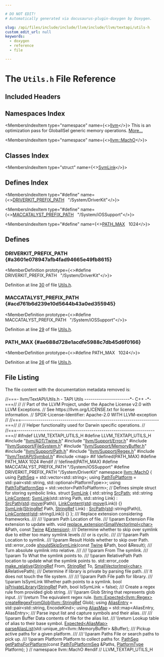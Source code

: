 ```yaml
---

# DO NOT EDIT!
# Automatically generated via docusaurus-plugin-doxygen by Doxygen.

slug: /api/files/include/include/llvm/include/llvm/textapi/utils-h
custom_edit_url: null
keywords:
  - doxygen
  - reference
  - file

---
```





# The `Utils.h` File Reference

<DoxygenPage pluginConfig={pluginConfig}>



## Included Headers

<IncludesList>
<IncludesListItem
  filePath="llvm/ADT/Twine.h"
  permalink="/docs/api/files/include/include/llvm/include/llvm/adt/twine-h"
  isLocal="true" />
<IncludesListItem
  filePath="llvm/Support/Error.h"
  permalink="/docs/api/files/include/include/llvm/include/llvm/support/error-h"
  isLocal="true" />
<IncludesListItem
  filePath="llvm/Support/FileSystem.h"
  permalink="/docs/api/files/include/include/llvm/include/llvm/support/filesystem-h"
  isLocal="true" />
<IncludesListItem
  filePath="llvm/Support/MemoryBuffer.h"
  permalink="/docs/api/files/include/include/llvm/include/llvm/support/memorybuffer-h"
  isLocal="true" />
<IncludesListItem
  filePath="llvm/Support/Path.h"
  permalink="/docs/api/files/include/include/llvm/include/llvm/support/path-h"
  isLocal="true" />
<IncludesListItem
  filePath="llvm/Support/Regex.h"
  permalink="/docs/api/files/include/include/llvm/include/llvm/support/regex-h"
  isLocal="true" />
<IncludesListItem
  filePath="llvm/TextAPI/Symbol.h"
  permalink="/docs/api/files/include/include/llvm/include/llvm/textapi/symbol-h"
  isLocal="true" />
<IncludesListItem
  filePath="map"
  permalink=""
  isLocal="false" />
</IncludesList>

## Namespaces Index

<MembersIndex>

<MembersIndexItem
  type="namespace"
  name={<><a href="/docs/api/namespaces/llvm">llvm</a></>}>
This is an optimization pass for GlobalISel generic memory operations. <a href="/docs/api/namespaces/llvm/#details">More...</a>
</MembersIndexItem>

<MembersIndexItem
  type="namespace"
  name={<><a href="/docs/api/namespaces/llvm/macho">llvm::MachO</a></>}>
</MembersIndexItem>

</MembersIndex>

## Classes Index

<MembersIndex>

<MembersIndexItem
  type="struct"
  name={<><a href="/docs/api/structs/llvm/macho/symlink">SymLink</a></>}>
</MembersIndexItem>

</MembersIndex>

## Defines Index

<MembersIndex>

<MembersIndexItem
  type="#define"
  name={<><a href="#a3601e078947afb4fad94665e49fb8615">DRIVERKIT&#95;PREFIX&#95;PATH</a>&nbsp;&nbsp;&nbsp;&quot;/System/DriverKit&quot;</>}>
</MembersIndexItem>

<MembersIndexItem
  type="#define"
  name={<><a href="#acd761b6d239e10d5644b43a0ed355945">MACCATALYST&#95;PREFIX&#95;PATH</a>&nbsp;&nbsp;&nbsp;&quot;/System/iOSSupport&quot;</>}>
</MembersIndexItem>

<MembersIndexItem
  type="#define"
  name={<><a href="#ae688d728e1acdfe5988c7db45d6f0166">PATH&#95;MAX</a>&nbsp;&nbsp;&nbsp;1024</>}>
</MembersIndexItem>

</MembersIndex>


<SectionDefinition>

## Defines

### DRIVERKIT&#95;PREFIX&#95;PATH {#a3601e078947afb4fad94665e49fb8615}

<MemberDefinition
  prototype={<>#define DRIVERKIT&#95;PREFIX&#95;PATH&nbsp;&nbsp;&nbsp;&quot;/System/DriverKit&quot;</>}>

Definition at line <a href="#l00030">30</a> of file <a href="/docs/api/files/include/include/llvm/include/llvm/textapi/utils-h">Utils.h</a>.
</MemberDefinition>

### MACCATALYST&#95;PREFIX&#95;PATH {#acd761b6d239e10d5644b43a0ed355945}

<MemberDefinition
  prototype={<>#define MACCATALYST&#95;PREFIX&#95;PATH&nbsp;&nbsp;&nbsp;&quot;/System/iOSSupport&quot;</>}>

Definition at line <a href="#l00029">29</a> of file <a href="/docs/api/files/include/include/llvm/include/llvm/textapi/utils-h">Utils.h</a>.
</MemberDefinition>

### PATH&#95;MAX {#ae688d728e1acdfe5988c7db45d6f0166}

<MemberDefinition
  prototype={<>#define PATH&#95;MAX&nbsp;&nbsp;&nbsp;1024</>}>

Definition at line <a href="#l00026">26</a> of file <a href="/docs/api/files/include/include/llvm/include/llvm/textapi/utils-h">Utils.h</a>.
</MemberDefinition>

</SectionDefinition>

## File Listing

The file content with the documentation metadata removed is:

<ProgramListing>

<Link id="l00001" /><CodeLine lineNumber="1"><Highlight kind="comment">//===- llvm/TextAPI/Utils.h - TAPI Utils -----------------------&#42;- C++ -&#42;-===//</Highlight><Highlight kind="normal"></Highlight></CodeLine>
<Link id="l00002" /><CodeLine lineNumber="2"><Highlight kind="normal"></Highlight><Highlight kind="comment">//</Highlight><Highlight kind="normal"></Highlight></CodeLine>
<Link id="l00003" /><CodeLine lineNumber="3"><Highlight kind="normal"></Highlight><Highlight kind="comment">// Part of the LLVM Project, under the Apache License v2.0 with LLVM Exceptions.</Highlight><Highlight kind="normal"></Highlight></CodeLine>
<Link id="l00004" /><CodeLine lineNumber="4"><Highlight kind="normal"></Highlight><Highlight kind="comment">// See https://llvm.org/LICENSE.txt for license information.</Highlight><Highlight kind="normal"></Highlight></CodeLine>
<Link id="l00005" /><CodeLine lineNumber="5"><Highlight kind="normal"></Highlight><Highlight kind="comment">// SPDX-License-Identifier: Apache-2.0 WITH LLVM-exception</Highlight><Highlight kind="normal"></Highlight></CodeLine>
<Link id="l00006" /><CodeLine lineNumber="6"><Highlight kind="normal"></Highlight><Highlight kind="comment">//</Highlight><Highlight kind="normal"></Highlight></CodeLine>
<Link id="l00007" /><CodeLine lineNumber="7"><Highlight kind="normal"></Highlight><Highlight kind="comment">//===----------------------------------------------------------------------===//</Highlight><Highlight kind="normal"></Highlight></CodeLine>
<Link id="l00008" /><CodeLine lineNumber="8"><Highlight kind="normal"></Highlight><Highlight kind="comment">//</Highlight><Highlight kind="normal"></Highlight></CodeLine>
<Link id="l00009" /><CodeLine lineNumber="9"><Highlight kind="normal"></Highlight><Highlight kind="comment">// Helper functionality used for Darwin specific operations.</Highlight><Highlight kind="normal"></Highlight></CodeLine>
<Link id="l00010" /><CodeLine lineNumber="10"><Highlight kind="normal"></Highlight><Highlight kind="comment">//</Highlight><Highlight kind="normal"></Highlight></CodeLine>
<Link id="l00011" /><CodeLine lineNumber="11"><Highlight kind="normal"></Highlight><Highlight kind="comment">//===----------------------------------------------------------------------===//</Highlight><Highlight kind="normal"></Highlight></CodeLine>
<Link id="l00012" /><CodeLine lineNumber="12"><Highlight kind="normal"></Highlight></CodeLine>
<Link id="l00013" /><CodeLine lineNumber="13"><Highlight kind="normal"></Highlight><Highlight kind="preprocessor">#ifndef LLVM&#95;TEXTAPI&#95;UTILS&#95;H</Highlight><Highlight kind="normal"></Highlight></CodeLine>
<Link id="l00014" /><CodeLine lineNumber="14"><Highlight kind="normal"></Highlight><Highlight kind="preprocessor">#define LLVM&#95;TEXTAPI&#95;UTILS&#95;H</Highlight><Highlight kind="normal"></Highlight></CodeLine>
<Link id="l00015" /><CodeLine lineNumber="15"><Highlight kind="normal"></Highlight></CodeLine>
<Link id="l00016" /><CodeLine lineNumber="16"><Highlight kind="normal"></Highlight><Highlight kind="preprocessor">#include &quot;<a href="/docs/api/files/include/include/llvm/include/llvm/adt/twine-h">llvm/ADT/Twine.h</a>&quot;</Highlight><Highlight kind="normal"></Highlight></CodeLine>
<Link id="l00017" /><CodeLine lineNumber="17"><Highlight kind="normal"></Highlight><Highlight kind="preprocessor">#include &quot;<a href="/docs/api/files/include/include/llvm/include/llvm/support/error-h">llvm/Support/Error.h</a>&quot;</Highlight><Highlight kind="normal"></Highlight></CodeLine>
<Link id="l00018" /><CodeLine lineNumber="18"><Highlight kind="normal"></Highlight><Highlight kind="preprocessor">#include &quot;<a href="/docs/api/files/include/include/llvm/include/llvm/support/filesystem-h">llvm/Support/FileSystem.h</a>&quot;</Highlight><Highlight kind="normal"></Highlight></CodeLine>
<Link id="l00019" /><CodeLine lineNumber="19"><Highlight kind="normal"></Highlight><Highlight kind="preprocessor">#include &quot;<a href="/docs/api/files/include/include/llvm/include/llvm/support/memorybuffer-h">llvm/Support/MemoryBuffer.h</a>&quot;</Highlight><Highlight kind="normal"></Highlight></CodeLine>
<Link id="l00020" /><CodeLine lineNumber="20"><Highlight kind="normal"></Highlight><Highlight kind="preprocessor">#include &quot;<a href="/docs/api/files/include/include/llvm/include/llvm/support/path-h">llvm/Support/Path.h</a>&quot;</Highlight><Highlight kind="normal"></Highlight></CodeLine>
<Link id="l00021" /><CodeLine lineNumber="21"><Highlight kind="normal"></Highlight><Highlight kind="preprocessor">#include &quot;<a href="/docs/api/files/include/include/llvm/include/llvm/support/regex-h">llvm/Support/Regex.h</a>&quot;</Highlight><Highlight kind="normal"></Highlight></CodeLine>
<Link id="l00022" /><CodeLine lineNumber="22"><Highlight kind="normal"></Highlight><Highlight kind="preprocessor">#include &quot;<a href="/docs/api/files/include/include/llvm/include/llvm/textapi/symbol-h">llvm/TextAPI/Symbol.h</a>&quot;</Highlight><Highlight kind="normal"></Highlight></CodeLine>
<Link id="l00023" /><CodeLine lineNumber="23"><Highlight kind="normal"></Highlight><Highlight kind="preprocessor">#include &lt;map&gt;</Highlight><Highlight kind="normal"></Highlight></CodeLine>
<Link id="l00024" /><CodeLine lineNumber="24"><Highlight kind="normal"></Highlight></CodeLine>
<Link id="l00025" /><CodeLine lineNumber="25"><Highlight kind="normal"></Highlight><Highlight kind="preprocessor">#if !defined(PATH&#95;MAX)</Highlight><Highlight kind="normal"></Highlight></CodeLine>
<Link id="l00026" /><CodeLine lineNumber="26" lineLink="#ae688d728e1acdfe5988c7db45d6f0166"><Highlight kind="normal"></Highlight><Highlight kind="preprocessor">#define PATH&#95;MAX 1024</Highlight><Highlight kind="normal"></Highlight></CodeLine>
<Link id="l00027" /><CodeLine lineNumber="27"><Highlight kind="normal"></Highlight><Highlight kind="preprocessor">#endif </Highlight><Highlight kind="comment">// !defined(PATH&#95;MAX)</Highlight><Highlight kind="normal"></Highlight></CodeLine>
<Link id="l00028" /><CodeLine lineNumber="28"><Highlight kind="normal"></Highlight></CodeLine>
<Link id="l00029" /><CodeLine lineNumber="29" lineLink="#acd761b6d239e10d5644b43a0ed355945"><Highlight kind="normal"></Highlight><Highlight kind="preprocessor">#define MACCATALYST&#95;PREFIX&#95;PATH &quot;/System/iOSSupport&quot;</Highlight><Highlight kind="normal"></Highlight></CodeLine>
<Link id="l00030" /><CodeLine lineNumber="30" lineLink="#a3601e078947afb4fad94665e49fb8615"><Highlight kind="normal"></Highlight><Highlight kind="preprocessor">#define DRIVERKIT&#95;PREFIX&#95;PATH &quot;/System/DriverKit&quot;</Highlight><Highlight kind="normal"></Highlight></CodeLine>
<Link id="l00031" /><CodeLine lineNumber="31"><Highlight kind="normal"></Highlight></CodeLine>
<Link id="l00032" /><CodeLine lineNumber="32"><Highlight kind="normal"></Highlight><Highlight kind="keyword">namespace </Highlight><Highlight kind="normal"><a href="/docs/api/namespaces/llvm/macho">llvm::MachO</a> &#123;</Highlight></CodeLine>
<Link id="l00033" /><CodeLine lineNumber="33"><Highlight kind="normal"></Highlight></CodeLine>
<Link id="l00034" /><CodeLine lineNumber="34" lineLink="/docs/api/namespaces/llvm/macho/#ad559bdf916fd5b34e4514b721f0e1841"><Highlight kind="normal"></Highlight><Highlight kind="keyword">using </Highlight><Highlight kind="normal"><a href="/docs/api/namespaces/llvm/macho/#ad559bdf916fd5b34e4514b721f0e1841">PathSeq</a> = std::vector&lt;std::string&gt;;</Highlight></CodeLine>
<Link id="l00035" /><CodeLine lineNumber="35" lineLink="/docs/api/namespaces/llvm/macho/#ae227db84331cd78f401040f15a05923f"><Highlight kind="normal"></Highlight><Highlight kind="keyword">using </Highlight><Highlight kind="normal"><a href="/docs/api/namespaces/llvm/macho/#ae227db84331cd78f401040f15a05923f">PathToPlatform</a> = std::pair&lt;std::string, std::optional&lt;PlatformType&gt;&gt;;</Highlight></CodeLine>
<Link id="l00036" /><CodeLine lineNumber="36" lineLink="/docs/api/namespaces/llvm/macho/#a3ee815f63da444aaaef9ae0bed00dcc7"><Highlight kind="normal"></Highlight><Highlight kind="keyword">using </Highlight><Highlight kind="normal"><a href="/docs/api/namespaces/llvm/macho/#a3ee815f63da444aaaef9ae0bed00dcc7">PathToPlatformSeq</a> = std::vector&lt;PathToPlatform&gt;;</Highlight></CodeLine>
<Link id="l00037" /><CodeLine lineNumber="37"><Highlight kind="normal"></Highlight></CodeLine>
<Link id="l00038" /><CodeLine lineNumber="38"><Highlight kind="normal"></Highlight><Highlight kind="comment">// Defines simple struct for storing symbolic links.</Highlight><Highlight kind="normal"></Highlight></CodeLine>
<Link id="l00039" /><CodeLine lineNumber="39" lineLink="/docs/api/structs/llvm/macho/symlink"><Highlight kind="normal"></Highlight><Highlight kind="keyword">struct </Highlight><Highlight kind="normal"><a href="/docs/api/structs/llvm/macho/symlink/#acb978c29843ec7a715a3b92256a8b7ef">SymLink</a> &#123;</Highlight></CodeLine>
<Link id="l00040" /><CodeLine lineNumber="40" lineLink="/docs/api/structs/llvm/macho/symlink/#a015d254cb6ee5de0690f6e4dbaf61c1a"><Highlight kind="normal">  std::string <a href="/docs/api/structs/llvm/macho/symlink/#a015d254cb6ee5de0690f6e4dbaf61c1a">SrcPath</a>;</Highlight></CodeLine>
<Link id="l00041" /><CodeLine lineNumber="41" lineLink="/docs/api/structs/llvm/macho/symlink/#ab03fdb567a40409acf1c2a9db25f35e2"><Highlight kind="normal">  std::string <a href="/docs/api/structs/llvm/macho/symlink/#ab03fdb567a40409acf1c2a9db25f35e2">LinkContent</a>;</Highlight></CodeLine>
<Link id="l00042" /><CodeLine lineNumber="42"><Highlight kind="normal"></Highlight></CodeLine>
<Link id="l00043" /><CodeLine lineNumber="43" lineLink="/docs/api/structs/llvm/macho/symlink/#acb978c29843ec7a715a3b92256a8b7ef"><Highlight kind="normal">  <a href="/docs/api/structs/llvm/macho/symlink/#acb978c29843ec7a715a3b92256a8b7ef">SymLink</a>(std::string Path, std::string Link)</Highlight></CodeLine>
<Link id="l00044" /><CodeLine lineNumber="44"><Highlight kind="normal">      : <a href="/docs/api/structs/llvm/macho/symlink/#a015d254cb6ee5de0690f6e4dbaf61c1a">SrcPath</a>(<a href="/docs/api/namespaces/std">std</a>::<a href="/docs/api/namespaces/llvm/#abfc9c7ecf70f66901e439f7c04ef3dbb">move</a>(Path)), <a href="/docs/api/structs/llvm/macho/symlink/#ab03fdb567a40409acf1c2a9db25f35e2">LinkContent</a>(<a href="/docs/api/namespaces/std">std</a>::<a href="/docs/api/namespaces/llvm/#abfc9c7ecf70f66901e439f7c04ef3dbb">move</a>(Link)) &#123;&#125;</Highlight></CodeLine>
<Link id="l00045" /><CodeLine lineNumber="45"><Highlight kind="normal"></Highlight></CodeLine>
<Link id="l00046" /><CodeLine lineNumber="46" lineLink="/docs/api/structs/llvm/macho/symlink/#a6b613f0f5460b8a7027ca610b6707116"><Highlight kind="normal">  <a href="/docs/api/structs/llvm/macho/symlink/#a6b613f0f5460b8a7027ca610b6707116">SymLink</a>(<a href="/docs/api/classes/llvm/stringref">StringRef</a> Path, <a href="/docs/api/classes/llvm/stringref">StringRef</a> Link)</Highlight></CodeLine>
<Link id="l00047" /><CodeLine lineNumber="47"><Highlight kind="normal">      : <a href="/docs/api/structs/llvm/macho/symlink/#a015d254cb6ee5de0690f6e4dbaf61c1a">SrcPath</a>(<a href="/docs/api/namespaces/std">std</a>::string(Path)), <a href="/docs/api/structs/llvm/macho/symlink/#ab03fdb567a40409acf1c2a9db25f35e2">LinkContent</a>(<a href="/docs/api/namespaces/std">std</a>::string(Link)) &#123;&#125;</Highlight></CodeLine>
<Link id="l00048" /><CodeLine lineNumber="48"><Highlight kind="normal">&#125;;</Highlight></CodeLine>
<Link id="l00049" /><CodeLine lineNumber="49"><Highlight kind="normal"></Highlight><Highlight kind="comment"></Highlight></CodeLine>
<Link id="l00050" /><CodeLine lineNumber="50"><Highlight kind="comment">/// Replace extension considering frameworks.</Highlight></CodeLine>
<Link id="l00051" /><CodeLine lineNumber="51"><Highlight kind="comment">///</Highlight></CodeLine>
<Link id="l00052" /><CodeLine lineNumber="52"><Highlight kind="comment">/// \\param Path Location of file.</Highlight></CodeLine>
<Link id="l00053" /><CodeLine lineNumber="53"><Highlight kind="comment">/// \\param Extension File extension to update with.</Highlight><Highlight kind="normal"></Highlight></CodeLine>
<Link id="l00054" /><CodeLine lineNumber="54"><Highlight kind="normal"></Highlight><Highlight kind="keywordtype">void</Highlight><Highlight kind="normal"> <a href="/docs/api/namespaces/llvm/macho/#a4d93ac5ea92a45b0db717c12e522ed68">replace&#95;extension</a>(<a href="/docs/api/classes/llvm/smallvectorimpl">SmallVectorImpl&lt;char&gt;</a> &amp;Path, </Highlight><Highlight kind="keyword">const</Highlight><Highlight kind="normal"> <a href="/docs/api/classes/llvm/twine">Twine</a> &amp;<a href="/docs/api/structs/extension">Extension</a>);</Highlight></CodeLine>
<Link id="l00055" /><CodeLine lineNumber="55"><Highlight kind="normal"></Highlight><Highlight kind="comment"></Highlight></CodeLine>
<Link id="l00056" /><CodeLine lineNumber="56"><Highlight kind="comment">/// Determine whether to skip over symlink due to either too many symlink levels</Highlight></CodeLine>
<Link id="l00057" /><CodeLine lineNumber="57"><Highlight kind="comment">/// or is cyclic.</Highlight></CodeLine>
<Link id="l00058" /><CodeLine lineNumber="58"><Highlight kind="comment">///</Highlight></CodeLine>
<Link id="l00059" /><CodeLine lineNumber="59"><Highlight kind="comment">/// \\param Path Location to symlink.</Highlight></CodeLine>
<Link id="l00060" /><CodeLine lineNumber="60"><Highlight kind="comment">/// \\param Result Holds whether to skip over Path.</Highlight><Highlight kind="normal"></Highlight></CodeLine>
<Link id="l00061" /><CodeLine lineNumber="61"><Highlight kind="normal">std::error&#95;code <a href="/docs/api/namespaces/llvm/macho/#ace7305e89af1fe5485e070f9b0187805">shouldSkipSymLink</a>(</Highlight><Highlight kind="keyword">const</Highlight><Highlight kind="normal"> <a href="/docs/api/classes/llvm/twine">Twine</a> &amp;Path, </Highlight><Highlight kind="keywordtype">bool</Highlight><Highlight kind="normal"> &amp;Result);</Highlight></CodeLine>
<Link id="l00062" /><CodeLine lineNumber="62"><Highlight kind="normal"></Highlight><Highlight kind="comment"></Highlight></CodeLine>
<Link id="l00063" /><CodeLine lineNumber="63"><Highlight kind="comment">/// Turn absolute symlink into relative.</Highlight></CodeLine>
<Link id="l00064" /><CodeLine lineNumber="64"><Highlight kind="comment">///</Highlight></CodeLine>
<Link id="l00065" /><CodeLine lineNumber="65"><Highlight kind="comment">/// \\param From The symlink.</Highlight></CodeLine>
<Link id="l00066" /><CodeLine lineNumber="66"><Highlight kind="comment">/// \\param To What the symlink points to.</Highlight></CodeLine>
<Link id="l00067" /><CodeLine lineNumber="67"><Highlight kind="comment">/// \\param RelativePath Path location to update what the symlink points to.</Highlight><Highlight kind="normal"></Highlight></CodeLine>
<Link id="l00068" /><CodeLine lineNumber="68"><Highlight kind="normal">std::error&#95;code <a href="/docs/api/namespaces/llvm/macho/#a3197ec81e63f7894669273704bd132be">make&#95;relative</a>(<a href="/docs/api/classes/llvm/stringref">StringRef</a> From, <a href="/docs/api/classes/llvm/stringref">StringRef</a> To,</Highlight></CodeLine>
<Link id="l00069" /><CodeLine lineNumber="69"><Highlight kind="normal">                              <a href="/docs/api/classes/llvm/smallvectorimpl">SmallVectorImpl&lt;char&gt;</a> &amp;RelativePath);</Highlight></CodeLine>
<Link id="l00070" /><CodeLine lineNumber="70"><Highlight kind="normal"></Highlight><Highlight kind="comment"></Highlight></CodeLine>
<Link id="l00071" /><CodeLine lineNumber="71"><Highlight kind="comment">/// Determine if library is private by parsing file path.</Highlight></CodeLine>
<Link id="l00072" /><CodeLine lineNumber="72"><Highlight kind="comment">/// It does not touch the file system.</Highlight></CodeLine>
<Link id="l00073" /><CodeLine lineNumber="73"><Highlight kind="comment">///</Highlight></CodeLine>
<Link id="l00074" /><CodeLine lineNumber="74"><Highlight kind="comment">/// \\param Path File path for library.</Highlight></CodeLine>
<Link id="l00075" /><CodeLine lineNumber="75"><Highlight kind="comment">/// \\param IsSymLink Whether path points to a symlink.</Highlight><Highlight kind="normal"></Highlight></CodeLine>
<Link id="l00076" /><CodeLine lineNumber="76"><Highlight kind="normal"></Highlight><Highlight kind="keywordtype">bool</Highlight><Highlight kind="normal"> <a href="/docs/api/namespaces/llvm/macho/#a628acae0faf51d588a48b94e037f40c9">isPrivateLibrary</a>(<a href="/docs/api/classes/llvm/stringref">StringRef</a> Path, </Highlight><Highlight kind="keywordtype">bool</Highlight><Highlight kind="normal"> IsSymLink = </Highlight><Highlight kind="keyword">false</Highlight><Highlight kind="normal">);</Highlight></CodeLine>
<Link id="l00077" /><CodeLine lineNumber="77"><Highlight kind="normal"></Highlight><Highlight kind="comment"></Highlight></CodeLine>
<Link id="l00078" /><CodeLine lineNumber="78"><Highlight kind="comment">/// Create a regex rule from provided glob string.</Highlight></CodeLine>
<Link id="l00079" /><CodeLine lineNumber="79"><Highlight kind="comment">/// \\param Glob String that represents glob input.</Highlight></CodeLine>
<Link id="l00080" /><CodeLine lineNumber="80"><Highlight kind="comment">/// \\return The equivalent regex rule.</Highlight><Highlight kind="normal"></Highlight></CodeLine>
<Link id="l00081" /><CodeLine lineNumber="81"><Highlight kind="normal"><a href="/docs/api/classes/llvm/expected">llvm::Expected&lt;llvm::Regex&gt;</a> <a href="/docs/api/namespaces/llvm/macho/#a9ec3732ab208437ca6ee8e13438bd0e8">createRegexFromGlob</a>(<a href="/docs/api/classes/llvm/stringref">llvm::StringRef</a> Glob);</Highlight></CodeLine>
<Link id="l00082" /><CodeLine lineNumber="82"><Highlight kind="normal"></Highlight></CodeLine>
<Link id="l00083" /><CodeLine lineNumber="83" lineLink="/docs/api/namespaces/llvm/macho/#a079ba61a34886ebd88d75b54669ca94a"><Highlight kind="normal"></Highlight><Highlight kind="keyword">using </Highlight><Highlight kind="normal"><a href="/docs/api/namespaces/llvm/macho/#a079ba61a34886ebd88d75b54669ca94a">AliasEntry</a> = std::pair&lt;std::string, EncodeKind&gt;;</Highlight></CodeLine>
<Link id="l00084" /><CodeLine lineNumber="84" lineLink="/docs/api/namespaces/llvm/macho/#ad917780470b050815f888748597a279c"><Highlight kind="normal"></Highlight><Highlight kind="keyword">using </Highlight><Highlight kind="normal"><a href="/docs/api/namespaces/llvm/macho/#ad917780470b050815f888748597a279c">AliasMap</a> = std::map&lt;AliasEntry, AliasEntry&gt;;</Highlight></CodeLine>
<Link id="l00085" /><CodeLine lineNumber="85"><Highlight kind="normal"></Highlight><Highlight kind="comment"></Highlight></CodeLine>
<Link id="l00086" /><CodeLine lineNumber="86"><Highlight kind="comment">/// Parse input list and capture symbols and their alias.</Highlight></CodeLine>
<Link id="l00087" /><CodeLine lineNumber="87"><Highlight kind="comment">///</Highlight></CodeLine>
<Link id="l00088" /><CodeLine lineNumber="88"><Highlight kind="comment">/// \\param Buffer Data contents of file for the alias list.</Highlight></CodeLine>
<Link id="l00089" /><CodeLine lineNumber="89"><Highlight kind="comment">/// \\return Lookup table of alias to their base symbol.</Highlight><Highlight kind="normal"></Highlight></CodeLine>
<Link id="l00090" /><CodeLine lineNumber="90"><Highlight kind="normal"><a href="/docs/api/classes/llvm/expected">Expected&lt;AliasMap&gt;</a> <a href="/docs/api/namespaces/llvm/macho/#acefd73b7cd23506659faf02fd0957914">parseAliasList</a>(std::unique&#95;ptr&lt;llvm::MemoryBuffer&gt; &amp;Buffer);</Highlight></CodeLine>
<Link id="l00091" /><CodeLine lineNumber="91"><Highlight kind="normal"></Highlight><Highlight kind="comment"></Highlight></CodeLine>
<Link id="l00092" /><CodeLine lineNumber="92"><Highlight kind="comment">/// Pickup active paths for a given platform.</Highlight></CodeLine>
<Link id="l00093" /><CodeLine lineNumber="93"><Highlight kind="comment">///</Highlight></CodeLine>
<Link id="l00094" /><CodeLine lineNumber="94"><Highlight kind="comment">/// \\param Paths File or search paths to pick up.</Highlight></CodeLine>
<Link id="l00095" /><CodeLine lineNumber="95"><Highlight kind="comment">/// \\param Platform Platform to collect paths for.</Highlight><Highlight kind="normal"></Highlight></CodeLine>
<Link id="l00096" /><CodeLine lineNumber="96"><Highlight kind="normal"><a href="/docs/api/namespaces/llvm/macho/#ad559bdf916fd5b34e4514b721f0e1841">PathSeq</a> <a href="/docs/api/namespaces/llvm/macho/#acd48028c01afa2048b70a10489e2fbe5">getPathsForPlatform</a>(</Highlight><Highlight kind="keyword">const</Highlight><Highlight kind="normal"> <a href="/docs/api/namespaces/llvm/macho/#a3ee815f63da444aaaef9ae0bed00dcc7">PathToPlatformSeq</a> &amp;Paths,</Highlight></CodeLine>
<Link id="l00097" /><CodeLine lineNumber="97"><Highlight kind="normal">                            <a href="/docs/api/namespaces/llvm/macho/#a3cdacd46a54ada4abe329c88c7a92504">PlatformType</a> Platform);</Highlight></CodeLine>
<Link id="l00098" /><CodeLine lineNumber="98"><Highlight kind="normal"></Highlight></CodeLine>
<Link id="l00099" /><CodeLine lineNumber="99"><Highlight kind="normal">&#125; </Highlight><Highlight kind="comment">// namespace llvm::MachO</Highlight><Highlight kind="normal"></Highlight></CodeLine>
<Link id="l00100" /><CodeLine lineNumber="100"><Highlight kind="normal"></Highlight><Highlight kind="preprocessor">#endif </Highlight><Highlight kind="comment">// LLVM&#95;TEXTAPI&#95;UTILS&#95;H</Highlight><Highlight kind="normal"></Highlight></CodeLine>

</ProgramListing>


</DoxygenPage>
